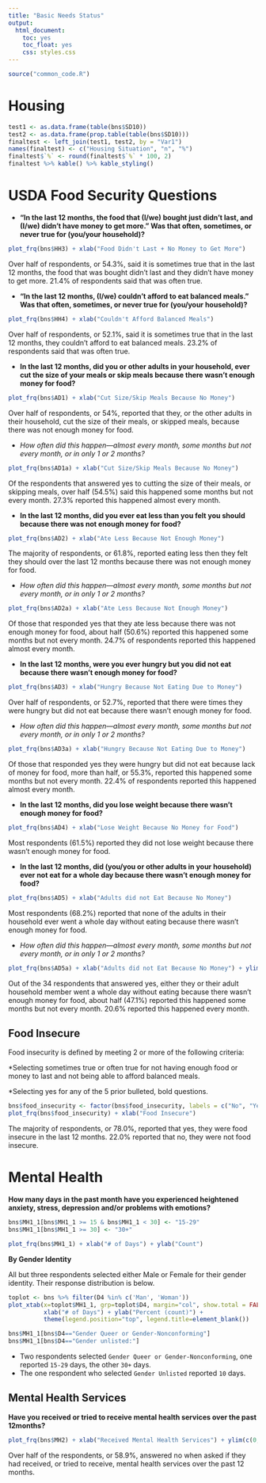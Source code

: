 ```yaml
---
title: "Basic Needs Status"
output: 
  html_document: 
    toc: yes
    toc_float: yes
    css: styles.css
---
```


```r
source("common_code.R")
```

# Housing

```r
test1 <- as.data.frame(table(bns$SD10))
test2 <- as.data.frame(prop.table(table(bns$SD10)))
finaltest <- left_join(test1, test2, by = "Var1")
names(finaltest) <- c("Housing Situation", "n", "%")
finaltest$`%` <- round(finaltest$`%` * 100, 2)
finaltest %>% kable() %>% kable_styling()
```

# USDA Food Security Questions

* **“In the last 12 months, the food that (I/we) bought just didn’t last, and (I/we) didn’t have money to get more.” Was that often, sometimes, or never true for (you/your household)?**

```r
plot_frq(bns$HH3) + xlab("Food Didn't Last + No Money to Get More")
```

Over half of respondents, or 54.3%, said it is sometimes true that in the last 12 months, the food that was bought didn't last and they didn't have money to get more. 21.4% of respondents said that was often true. 

* **“In the last 12 months, (I/we) couldn’t afford to eat balanced meals.” Was that often, sometimes, or never true for (you/your household)?**

```r
plot_frq(bns$HH4) + xlab("Couldn't Afford Balanced Meals")
```

Over half of respondents, or 52.1%, said it is sometimes true that in the last 12 months, they couldn't afford to eat balanced meals. 23.2% of respondents said that was often true. 

* **In the last 12 months, did you or other adults in your household, ever cut the size of your meals or skip meals because there wasn’t enough money for food?** 

```r
plot_frq(bns$AD1) + xlab("Cut Size/Skip Meals Because No Money")
```

Over half of respondents, or 54%, reported that they, or the other adults in their household, cut the size of their meals, or skipped meals, because there was not enough money for food. 

* *How often did this happen—almost every month, some months but not every month, or in only 1 or 2 months?*

```r
plot_frq(bns$AD1a) + xlab("Cut Size/Skip Meals Because No Money")
```

Of the respondents that answered yes to cutting the size of their meals, or skipping meals, over half (54.5%) said this happened some months but not every month. 27.3% reported this happened almost every month. 

* **In the last 12 months, did you ever eat less than you felt you should because there was not enough money for food?**

```r
plot_frq(bns$AD2) + xlab("Ate Less Because Not Enough Money")
```

The majority of respondents, or 61.8%, reported eating less then they felt they should over the last 12 months because there was not enough money for food. 

* *How often did this happen—almost every month, some months but not every month, or in only 1 or 2 months?*

```r
plot_frq(bns$AD2a) + xlab("Ate Less Because Not Enough Money")
```

Of those that responded yes that they ate less because there was not enough money for food, about half (50.6%) reported this happened some months but not every month. 24.7% of respondents reported this happened almost every month. 

* **In the last 12 months, were you ever hungry but you did not eat because there wasn’t enough money for food?**

```r
plot_frq(bns$AD3) + xlab("Hungry Because Not Eating Due to Money")
```

Over half of respondents, or 52.7%, reported that there were times they were hungry but did not eat because there wasn't enough money for food. 

* *How often did this happen—almost every month, some months but not every month, or in only 1 or 2 months?*

```r
plot_frq(bns$AD3a) + xlab("Hungry Because Not Eating Due to Money")
```

Of those that responded yes they were hungry but did not eat because lack of money for food, more than half, or 55.3%, reported this happened some months but not every month. 22.4% of respondents reported this happened almost every month.

* **In the last 12 months, did you lose weight because there wasn’t enough money for food?**

```r
plot_frq(bns$AD4) + xlab("Lose Weight Because No Money for Food")
```
Most respondents (61.5%) reported they did not lose weight because there wasn't enough money for food. 
 
* **In the last 12 months, did (you/you or other adults in your household) ever not eat for a whole day because there wasn’t enough money for food?** 

```r
plot_frq(bns$AD5) + xlab("Adults did not Eat Because No Money")
```

Most respondents (68.2%) reported that none of the adults in their household ever went a whole day without eating because there wasn't enough money for food. 

* *How often did this happen—almost every month, some months but not every month, or in only 1 or 2 months?*

```r
plot_frq(bns$AD5a) + xlab("Adults did not Eat Because No Money") + ylim(c(0,20))
```

Out of the 34 respondents that answered yes, either they or their adult household member went a whole day without eating because there wasn't enough money for food, about half (47.1%) reported this happened some months but not every month. 20.6% reported this happened every month.  

## Food Insecure

Food insecurity is defined by meeting 2 or more of the following criteria:

*Selecting sometimes true or often true for not having enough food or money to last and not being able to afford balanced meals. 

*Selecting yes for any of the 5 prior bulleted, bold questions.

```r
bns$food_insecurity <- factor(bns$food_insecurity, labels = c("No", "Yes"))
plot_frq(bns$food_insecurity) + xlab("Food Insecure")
```

The majority of respondents, or 78.0%, reported that yes, they were food insecure in the last 12 months. 22.0% reported that no, they were not food insecure. 

# Mental Health

**How many days in the past month have you experienced heightened anxiety, stress, depression and/or problems with emotions?**

```r
bns$MH1_1[bns$MH1_1 >= 15 & bns$MH1_1 < 30] <- "15-29"
bns$MH1_1[bns$MH1_1 >= 30] <- "30+"

plot_frq(bns$MH1_1) + xlab("# of Days") + ylab("Count")
```

**By Gender Identity**

All but three respondents selected either Male or Female for their gender identity. Their response distribution is below. 

```r
toplot <- bns %>% filter(D4 %in% c('Man', 'Woman'))
plot_xtab(x=toplot$MH1_1, grp=toplot$D4, margin="col", show.total = FALSE) + 
          xlab("# of Days") + ylab("Percent (count)") + 
          theme(legend.position="top", legend.title=element_blank()) 

```

```r
bns$MH1_1[bns$D4=="Gender Queer or Gender-Nonconforming"]
bns$MH1_1[bns$D4=="Gender unlisted:"]
```

* Two respondents selected `Gender Queer or Gender-Nonconforming`, one reported `15-29` days, the other `30+` days. 
* The one respondent who selected `Gender Unlisted` reported `10` days. 

## Mental Health Services

**Have you received or tried to receive mental health services over the past 12months?**

```r
plot_frq(bns$MH2) + xlab("Received Mental Health Services") + ylim(c(0,100))
```

Over half of the respondents, or 58.9%, answered no when asked if they had received, or tried to receive, mental health services over the past 12 months. 






















